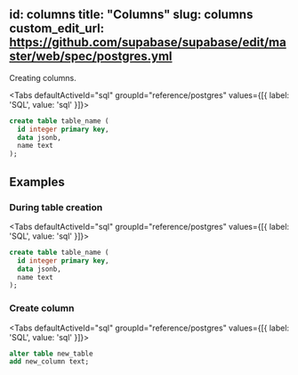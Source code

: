 
id: columns
title: "Columns"
slug: columns
custom_edit_url: https://github.com/supabase/supabase/edit/master/web/spec/postgres.yml
---


Creating columns.

<Tabs
  defaultActiveId="sql"
  groupId="reference/postgres"
  values={[{ label: 'SQL', value: 'sql' }]}>

<TabsPanel id="sql" label="sql">

```sql
create table table_name (
  id integer primary key,
  data jsonb,
  name text
);
```

</TabsPanel>

</Tabs>

## Examples

### During table creation

<Tabs
  defaultActiveId="sql"
  groupId="reference/postgres"
  values={[{ label: 'SQL', value: 'sql' }]}>

<TabsPanel id="sql" label="sql">

```sql
create table table_name (
  id integer primary key,
  data jsonb,
  name text
);
```

</TabsPanel>

</Tabs>

### Create column

<Tabs
  defaultActiveId="sql"
  groupId="reference/postgres"
  values={[{ label: 'SQL', value: 'sql' }]}>

<TabsPanel id="sql" label="sql">

```sql
alter table new_table
add new_column text;
```

</TabsPanel>

</Tabs>
